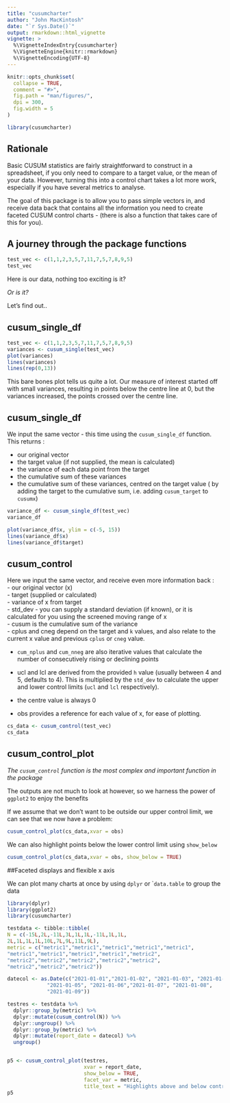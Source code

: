 ```yaml
---
title: "cusumcharter"
author: "John MacKintosh"
date: "`r Sys.Date()`"
output: rmarkdown::html_vignette
vignette: >
  %\VignetteIndexEntry{cusumcharter}
  %\VignetteEngine{knitr::rmarkdown}
  %\VignetteEncoding{UTF-8}
---
```


```r
knitr::opts_chunk$set(
  collapse = TRUE,
  comment = "#>",
  fig.path = "man/figures/",
  dpi = 300,
  fig.width = 5
)
```

```r
library(cusumcharter)
```

## Rationale

Basic CUSUM statistics are fairly straightforward to construct in a spreadsheet, if you only need to compare to a target value, or the mean of your data. However, turning this into a control chart takes a lot more work, especially if you have several metrics to analyse. 

The goal of this package is to allow you to pass simple vectors in, and receive data back that contains all the information you need to create faceted CUSUM control charts - (there is also a function that takes care of this for you).

## A journey through the package functions

```r
test_vec <- c(1,1,2,3,5,7,11,7,5,7,8,9,5)
test_vec
```

Here is our data, nothing too exciting is it?  

_Or is it?_

Let's find out..

## cusum_single_df

```r
test_vec <- c(1,1,2,3,5,7,11,7,5,7,8,9,5)
variances <- cusum_single(test_vec)
plot(variances)
lines(variances)
lines(rep(0,13))
```

This bare bones plot tells us quite a lot. Our measure of interest started off with small variances, resulting in points below the centre line at 0, but the variances increased, the points crossed over the centre line. 

## cusum_single_df

We input the same vector - this time using the ```cusum_single_df``` function. 
This returns :

- our original vector
- the target value (if not supplied, the mean is calculated)
- the variance of each data point from the target
- the cumulative sum of these variances
- the cumulative sum of these variances, centred on the target value ( by adding the target to the cumulative sum, i.e. adding ```cusum_target``` to ```cusumx```)

```r
variance_df <- cusum_single_df(test_vec)
variance_df
```


```r
plot(variance_df$x, ylim = c(-5, 15))
lines(variance_df$x)
lines(variance_df$target)
```


## cusum_control

Here we input the same vector, and receive even more information back :  
-  our original vector (x)  
- target (supplied or calculated)  
- variance of x from target  
- std_dev - you can supply a standard deviation (if known), or it is calculated for you using the screened moving range of x  
- cusum is the cumulative sum of the variance  
- cplus and cneg depend on the target and ```k``` values, and also relate to the current x value and previous ```cplus``` or ```cneg``` value.  

- ```cum_nplus``` and ```cum_nneg``` are also iterative values that calculate the number of consecutively rising or declining points

- ucl and lcl are derived from the provided ```h``` value (usually between 4 and 5, defaults to 4). This is multiplied by the ```std_dev``` to calculate the upper and lower control limits (```ucl``` and ```lcl``` respectively).  

- the centre value is always 0

- obs provides a reference for each value of x, for ease of plotting. 

```r
cs_data <- cusum_control(test_vec)
cs_data
```


## cusum_control_plot

*The ```cusum_control``` function is the most complex and important function in the package*  

The outputs are not much to look at however, so we harness the power of ```ggplot2``` to enjoy the benefits

If we assume that we don't want to be outside our upper control limit, we can see that we now have a problem: 

```r
cusum_control_plot(cs_data,xvar = obs)
```
We can also highlight points below the lower control limit using ```show_below```

```r
cusum_control_plot(cs_data,xvar = obs, show_below = TRUE)
```

##Faceted displays and flexible x axis

We can plot many charts at once by using ```dplyr``` or ```data.table`` to group the data


```r
library(dplyr)
library(ggplot2)
library(cusumcharter)

testdata <- tibble::tibble(
N = c(-15L,2L,-11L,3L,1L,1L,-11L,1L,1L,
2L,1L,1L,1L,10L,7L,9L,11L,9L),
metric = c("metric1","metric1","metric1","metric1","metric1",
"metric1","metric1","metric1","metric1","metric2",
"metric2","metric2","metric2","metric2","metric2",
"metric2","metric2","metric2"))

datecol <- as.Date(c("2021-01-01","2021-01-02", "2021-01-03", "2021-01-04" ,
             "2021-01-05", "2021-01-06","2021-01-07", "2021-01-08",
             "2021-01-09"))

testres <- testdata %>%
  dplyr::group_by(metric) %>%
  dplyr::mutate(cusum_control(N)) %>%
  dplyr::ungroup() %>%
  dplyr::group_by(metric) %>%
  dplyr::mutate(report_date = datecol) %>%
  ungroup()


p5 <- cusum_control_plot(testres,
                         xvar = report_date,
                         show_below = TRUE,
                         facet_var = metric,
                         title_text = "Highlights above and below control limits")
p5

```



